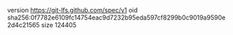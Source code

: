 version https://git-lfs.github.com/spec/v1
oid sha256:0f7782e6109fc14754eac9d7232b95eda597cf8299b0c9019a9590e2d4c21565
size 124405

